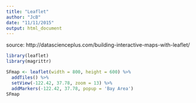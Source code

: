 ```yaml
---
title: "Leaflet"
author: "JcB"
date: "11/11/2015"
output: html_document
---
```


source: http://datascienceplus.com/building-interactive-maps-with-leaflet/

```r
library(leaflet)
library(magrittr)

SFmap <- leaflet(width = 800, height = 600) %>% 
  addTiles() %>% 
  setView(-122.42, 37.78, zoom = 13) %>% 
  addMarkers(-122.42, 37.78, popup = 'Bay Area')
SFmap
```

